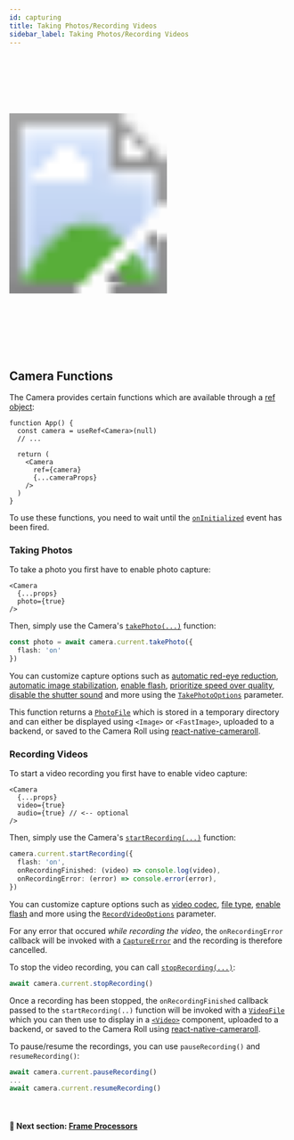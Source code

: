 ```yaml
---
id: capturing
title: Taking Photos/Recording Videos
sidebar_label: Taking Photos/Recording Videos
---
```



<div>
  <svg xmlns="http://www.w3.org/2000/svg" width="283" height="535" style={{ float: 'right' }}>
    <image href={useBaseUrl("img/demo_capture.gif")} x="18" y="33" width="247" height="469"  />
    <image href={useBaseUrl("img/frame.png")} width="283" height="535" />
  </svg>
</div>

## Camera Functions

The Camera provides certain functions which are available through a [ref object](https://reactjs.org/docs/refs-and-the-dom.html):

```tsx
function App() {
  const camera = useRef<Camera>(null)
  // ...

  return (
    <Camera
      ref={camera}
      {...cameraProps}
    />
  )
}
```

To use these functions, you need to wait until the [`onInitialized`](/docs/api/interfaces/CameraProps#oninitialized) event has been fired.

### Taking Photos

To take a photo you first have to enable photo capture:

```tsx
<Camera
  {...props}
  photo={true}
/>
```

Then, simply use the Camera's [`takePhoto(...)`](/docs/api/classes/Camera#takephoto) function:

```ts
const photo = await camera.current.takePhoto({
  flash: 'on'
})
```

You can customize capture options such as [automatic red-eye reduction](/docs/api/interfaces/TakePhotoOptions#enableautoredeyereduction), [automatic image stabilization](/docs/api/interfaces/TakePhotoOptions#enableautostabilization), [enable flash](/docs/api/interfaces/TakePhotoOptions#flash), [prioritize speed over quality](/docs/api/interfaces/TakePhotoOptions#qualityprioritization), [disable the shutter sound](/docs/api/interfaces/TakePhotoOptions#enableshuttersound) and more using the [`TakePhotoOptions`](/docs/api/interfaces/TakePhotoOptions) parameter.

This function returns a [`PhotoFile`](/docs/api/interfaces/PhotoFile) which is stored in a temporary directory and can either be displayed using `<Image>` or `<FastImage>`, uploaded to a backend, or saved to the Camera Roll using [react-native-cameraroll](https://github.com/react-native-cameraroll/react-native-cameraroll).

### Recording Videos

To start a video recording you first have to enable video capture:

```tsx
<Camera
  {...props}
  video={true}
  audio={true} // <-- optional
/>
```

Then, simply use the Camera's [`startRecording(...)`](/docs/api/classes/Camera#startrecording) function:

```ts
camera.current.startRecording({
  flash: 'on',
  onRecordingFinished: (video) => console.log(video),
  onRecordingError: (error) => console.error(error),
})
```

You can customize capture options such as [video codec](/docs/api/interfaces/RecordVideoOptions#videoCodec), [file type](/docs/api/interfaces/RecordVideoOptions#fileType), [enable flash](/docs/api/interfaces/RecordVideoOptions#flash) and more using the [`RecordVideoOptions`](/docs/api/interfaces/RecordVideoOptions) parameter.

For any error that occured _while recording the video_, the `onRecordingError` callback will be invoked with a [`CaptureError`](/docs/api/classes/CameraCaptureError) and the recording is therefore cancelled.

To stop the video recording, you can call [`stopRecording(...)`](/docs/api/classes/Camera#stoprecording):

```ts
await camera.current.stopRecording()
```

Once a recording has been stopped, the `onRecordingFinished` callback passed to the `startRecording(..)` function will be invoked with a [`VideoFile`](/docs/api/interfaces/VideoFile) which you can then use to display in a [`<Video>`](https://github.com/react-native-video/react-native-video) component, uploaded to a backend, or saved to the Camera Roll using [react-native-cameraroll](https://github.com/react-native-cameraroll/react-native-cameraroll).

To pause/resume the recordings, you can use `pauseRecording()` and `resumeRecording()`:

```ts
await camera.current.pauseRecording()
...
await camera.current.resumeRecording()
```

<br />

#### 🚀 Next section: [Frame Processors](frame-processors)
